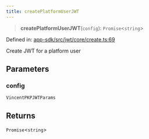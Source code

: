 ```yaml
---
title: createPlatformUserJWT
---
```


> **createPlatformUserJWT**(`config`): `Promise`\<`string`\>

Defined in: [app-sdk/src/jwt/core/create.ts:69](https://github.com/LIT-Protocol/Vincent/blob/4f61b0b06d818c2273457b0cc8a4e68ed21a72ed/packages/libs/app-sdk/src/jwt/core/create.ts#L69)

Create JWT for a platform user

## Parameters

### config

`VincentPKPJWTParams`

## Returns

`Promise`\<`string`\>
